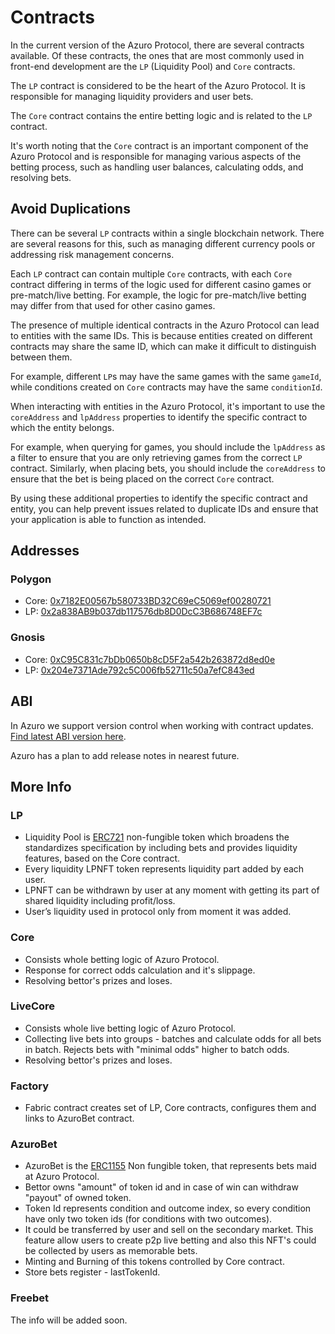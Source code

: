 
# Contracts

In the current version of the Azuro Protocol, there are several contracts available. Of these contracts, the ones that are
most commonly used in front-end development are the `LP` (Liquidity Pool) and `Core` contracts.

The `LP` contract is considered to be the heart of the Azuro Protocol. It is responsible for managing liquidity
providers and user bets.

The `Core` contract contains the entire betting logic and is related to the `LP` contract.

It's worth noting that the `Core` contract is an important component of the Azuro Protocol and is responsible for managing
various aspects of the betting process, such as handling user balances, calculating odds, and resolving bets.


## Avoid Duplications

There can be several `LP` contracts within a single blockchain network. There are several reasons for this, such as
managing different currency pools or addressing risk management concerns.

Each `LP` contract can contain multiple `Core` contracts, with each `Core` contract differing in terms of the logic
used for different casino games or pre-match/live betting. For example, the logic for pre-match/live betting may
differ from that used for other casino games.

<Callout type="warning" emoji="⚠️">
  The presence of multiple identical contracts in the Azuro Protocol can lead to entities with the same IDs. This is
  because entities created on different contracts may share the same ID, which can make it difficult to distinguish between them.

  For example, different `LP`s may have the same games with the same `gameId`, while conditions created on `Core` contracts
  may have the same `conditionId`.
</Callout>

When interacting with entities in the Azuro Protocol, it's important to use the `coreAddress` and `lpAddress` properties
to identify the specific contract to which the entity belongs.

For example, when querying for games, you should include the `lpAddress` as a filter to ensure that you are only retrieving
games from the correct `LP` contract. Similarly, when placing bets, you should include the `coreAddress` to ensure that
the bet is being placed on the correct `Core` contract.

By using these additional properties to identify the specific contract and entity, you can help prevent issues related
to duplicate IDs and ensure that your application is able to function as intended.

## Addresses

### Polygon

- Core: [0x7182E00567b580733BD32C69eC5069ef00280721](https://polygonscan.com/address/0x7182E00567b580733BD32C69eC5069ef00280721)
- LP: [0x2a838AB9b037db117576db8D0DcC3B686748EF7c](https://polygonscan.com/address/0x2a838AB9b037db117576db8D0DcC3B686748EF7c)

### Gnosis

- Core: [0xC95C831c7bDb0650b8cD5F2a542b263872d8ed0e](https://gnosisscan.io/address/0xC95C831c7bDb0650b8cD5F2a542b263872d8ed0e)
- LP: [0x204e7371Ade792c5C006fb52711c50a7efC843ed](https://gnosisscan.io/address/0x204e7371Ade792c5C006fb52711c50a7efC843ed)


## ABI

In Azuro we support version control when working with contract updates.
[Find latest ABI version here](https://github.com/Azuro-protocol/public-config/tree/main/abis/eth/protocol).

<Callout type="info" emoji="❤️">
  Azuro has a plan to add release notes in nearest future.
</Callout>


## More Info

### LP

- Liquidity Pool is [ERC721](https://eips.ethereum.org/EIPS/eip-721) non-fungible token which broadens the standardizes specification by including bets
and provides liquidity features, based on the Core contract.
- Every liquidity LPNFT token represents liquidity part added by each user.
- LPNFT can be withdrawn by user at any moment with getting its part of shared liquidity including profit/loss.
- User’s liquidity used in protocol only from moment it was added.

### Core

- Consists whole betting logic of Azuro Protocol.
- Response for correct odds calculation and it's slippage.
- Resolving bettor's prizes and loses.

### LiveCore

- Consists whole live betting logic of Azuro Protocol.
- Collecting live bets into groups - batches and calculate odds for all bets in batch. Rejects bets with
"minimal odds" higher to batch odds.
- Resolving bettor's prizes and loses.

### Factory

- Fabric contract creates set of LP, Core contracts, configures them and links to AzuroBet contract.

### AzuroBet

- AzuroBet is the [ERC1155](https://eips.ethereum.org/EIPS/eip-1155) Non fungible token,
that represents bets maid at Azuro Protocol.
- Bettor owns "amount" of token id and in case of win can withdraw "payout" of owned token.
- Token Id represents condition and outcome index, so every condition have only two token ids (for conditions
with two outcomes).
- It could be transferred by user and sell on the secondary market. This feature allow users to create p2p
live betting and also this NFT's could be collected by users as memorable bets.
- Minting and Burning of this tokens controlled by Core contract.
- Store bets register - lastTokenId.

### Freebet

<Callout type="warning" emoji="⚠️">
  The info will be added soon.
</Callout>

